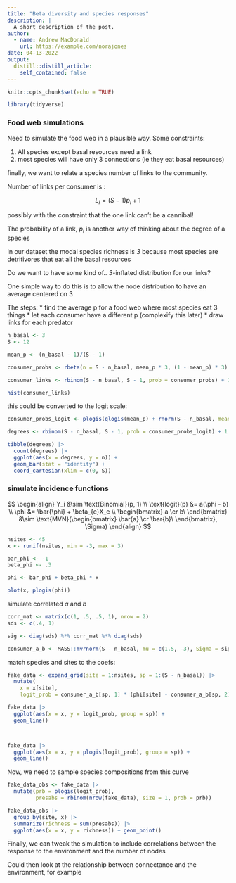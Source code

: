 ```yaml
---
title: "Beta diversity and species responses"
description: |
  A short description of the post.
author:
  - name: Andrew MacDonald
    url: https://example.com/norajones
date: 04-13-2022
output:
  distill::distill_article:
    self_contained: false
---
```



```r
knitr::opts_chunk$set(echo = TRUE)
```

```r
library(tidyverse)
```

### Food web simulations

Need to simulate the food web in a plausible way. Some constraints:

1. All species except basal resources need a link
2. most species will have only 3 connections (ie they eat basal resources)

finally, we want to relate a species number of links to the community. 

Number of links per consumer is :

$$
L_i = (S - 1)p_i + 1
$$

possibly with the constraint that the one link can't be a cannibal! 

The probability of a link, $p_i$ is another way of thinking about the degree of a species

In our dataset the modal species richness is *3* because most species are detritivores that eat all the basal resources   

<aside>
Do we want to have some kind of.. *3*-inflated distribution for our links? 
</aside>

One simple way to do this is to allow the node distribution to have an average centered on 3 

The steps:
* find the average p for a food web where most species eat 3 things
* let each consumer have a different p (complexify this later)
* draw links for each predator

```r
n_basal <- 3
S <- 12

mean_p <- (n_basal - 1)/(S - 1)

consumer_probs <- rbeta(n = S - n_basal, mean_p * 3, (1 - mean_p) * 3)

consumer_links <- rbinom(S - n_basal, S - 1, prob = consumer_probs) + 1

hist(consumer_links)
```


this could be converted to the logit scale: 

```r
consumer_probs_logit <- plogis(qlogis(mean_p) + rnorm(S - n_basal, mean = 0, sd = .2))

degrees <- rbinom(S - n_basal, S - 1, prob = consumer_probs_logit) + 1

tibble(degrees) |> 
  count(degrees) |> 
  ggplot(aes(x = degrees, y = n)) + 
  geom_bar(stat = "identity") + 
  coord_cartesian(xlim = c(0, S))
```


### simulate incidence functions

$$
\begin{align}
Y_i &\sim \text{Binomial}(p, 1) \\
\text{logit}(p) &= a(\phi - b) \\
\phi &= \bar{\phi} + \beta_{e}X_e \\
\begin{bmatrix} a \cr b\ \end{bmatrix} &\sim \text{MVN}(\begin{bmatrix} \bar{a} \cr \bar{b}\ \end{bmatrix}, \Sigma)
\end{align}
$$

```r
nsites <- 45
x <- runif(nsites, min = -3, max = 3)

bar_phi <- -1
beta_phi <- .3

phi <- bar_phi + beta_phi * x

plot(x, plogis(phi))
```

simulate correlated $a$ and $b$

```r
corr_mat <- matrix(c(1, .5, .5, 1), nrow = 2)
sds <- c(.4, 1)

sig <- diag(sds) %*% corr_mat %*% diag(sds)

consumer_a_b <- MASS::mvrnorm(S - n_basal, mu = c(1.5, -3), Sigma = sig)
```

match species and sites to the coefs:

```r
fake_data <- expand_grid(site = 1:nsites, sp = 1:(S - n_basal)) |> 
  mutate(
    x = x[site],
    logit_prob = consumer_a_b[sp, 1] * (phi[site] - consumer_a_b[sp, 2]))

fake_data |> 
  ggplot(aes(x = x, y = logit_prob, group = sp)) + 
  geom_line()



fake_data |> 
  ggplot(aes(x = x, y = plogis(logit_prob), group = sp)) + 
  geom_line()

```

Now, we need to sample species compositions from this curve

```r
fake_data_obs <- fake_data |> 
  mutate(prb = plogis(logit_prob),
         presabs = rbinom(nrow(fake_data), size = 1, prob = prb))

fake_data_obs |> 
  group_by(site, x) |> 
  summarize(richness = sum(presabs)) |> 
  ggplot(aes(x = x, y = richness)) + geom_point()
```

Finally, we can tweak the simulation to include correlations between the response to the environment and the number of nodes

Could then look at the relationship between connectance and the environment, for example


